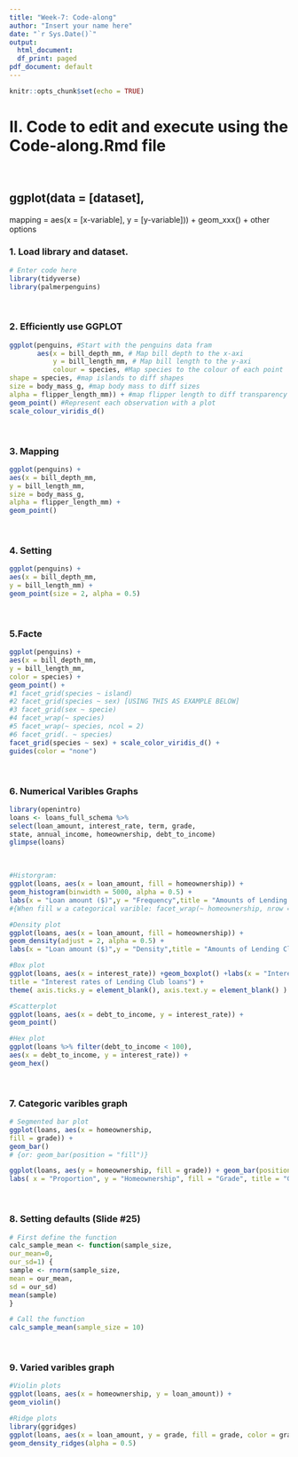 ```yaml
---
title: "Week-7: Code-along"
author: "Insert your name here"
date: "`r Sys.Date()`"
output:
  html_document:
  df_print: paged
pdf_document: default
---
```


```r
knitr::opts_chunk$set(echo = TRUE)
```

# II. Code to edit and execute using the Code-along.Rmd file 
<br>

## ggplot(data = [dataset],
mapping = aes(x = [x-variable],
y = [y-variable])) +
geom_xxx() +
other options

### 1. Load library and dataset.

```r
# Enter code here
library(tidyverse)
library(palmerpenguins)
```
<br>

### 2. Efficiently use GGPLOT

```r
ggplot(penguins, #Start with the penguins data fram
       aes(x = bill_depth_mm, # Map bill depth to the x-axi
           y = bill_length_mm, # Map bill length to the y-axi
           colour = species, #Map species to the colour of each point
shape = species, #map islands to diff shapes
size = body_mass_g, #map body mass to diff sizes
alpha = flipper_length_mm)) + #map flipper length to diff transparency
geom_point() #Represent each observation with a plot
scale_colour_viridis_d()
```
<br>

### 3. Mapping

```r
ggplot(penguins) +
aes(x = bill_depth_mm,
y = bill_length_mm,
size = body_mass_g,
alpha = flipper_length_mm) +
geom_point()
```
<br>

### 4. Setting

```r
ggplot(penguins) +
aes(x = bill_depth_mm,
y = bill_length_mm) +
geom_point(size = 2, alpha = 0.5)
```
<br>

### 5.Facte

```r
ggplot(penguins) +
aes(x = bill_depth_mm,
y = bill_length_mm,
color = species) +
geom_point() +
#1 facet_grid(species ~ island)
#2 facet_grid(species ~ sex) [USING THIS AS EXAMPLE BELOW]
#3 facet_grid(sex ~ specie)
#4 facet_wrap(~ species)
#5 facet_wrap(~ species, ncol = 2)
#6 facet_grid(. ~ species)
facet_grid(species ~ sex) + scale_color_viridis_d() +
guides(color = "none")
```
<br>

### 6. Numerical Varibles Graphs

```r
library(openintro)
loans <- loans_full_schema %>%
select(loan_amount, interest_rate, term, grade,
state, annual_income, homeownership, debt_to_income)
glimpse(loans)
```
<br>
```r
#Historgram: 
ggplot(loans, aes(x = loan_amount, fill = homeownership)) +
geom_histogram(binwidth = 5000, alpha = 0.5) +
labs(x = "Loan amount ($)",y = "Frequency",title = "Amounts of Lending Club loans")
#{When fill w a categorical varible: facet_wrap(~ homeownership, nrow = 3)}

#Density plot
ggplot(loans, aes(x = loan_amount, fill = homeownership)) +
geom_density(adjust = 2, alpha = 0.5) +
labs(x = "Loan amount ($)",y = "Density",title = "Amounts of Lending Club loans")

#Box plot
ggplot(loans, aes(x = interest_rate)) +geom_boxplot() +labs(x = "Interest rate (%)",y = NULL,
title = "Interest rates of Lending Club loans") +
theme( axis.ticks.y = element_blank(), axis.text.y = element_blank() )

#Scatterplot
ggplot(loans, aes(x = debt_to_income, y = interest_rate)) +
geom_point()

#Hex plot
ggplot(loans %>% filter(debt_to_income < 100),
aes(x = debt_to_income, y = interest_rate)) +
geom_hex()
```
<br>

### 7. Categoric varibles graph

```r
# Segmented bar plot
ggplot(loans, aes(x = homeownership,
fill = grade)) +
geom_bar()
# {or: geom_bar(position = "fill")}

ggplot(loans, aes(y = homeownership, fill = grade)) + geom_bar(position = "fill") +
labs( x = "Proportion", y = "Homeownership", fill = "Grade", title = "Grades of Lending Club loan")
```
<br>

### 8. Setting defaults (Slide #25)

```r
# First define the function
calc_sample_mean <- function(sample_size,
our_mean=0,
our_sd=1) {
sample <- rnorm(sample_size,
mean = our_mean,
sd = our_sd)
mean(sample)
}

# Call the function 
calc_sample_mean(sample_size = 10)
```
<br>

### 9. Varied varibles graph

```r
#Violin plots
ggplot(loans, aes(x = homeownership, y = loan_amount)) +
geom_violin()

#Ridge plots
library(ggridges)
ggplot(loans, aes(x = loan_amount, y = grade, fill = grade, color = grade)) +
geom_density_ridges(alpha = 0.5)
```
<br>